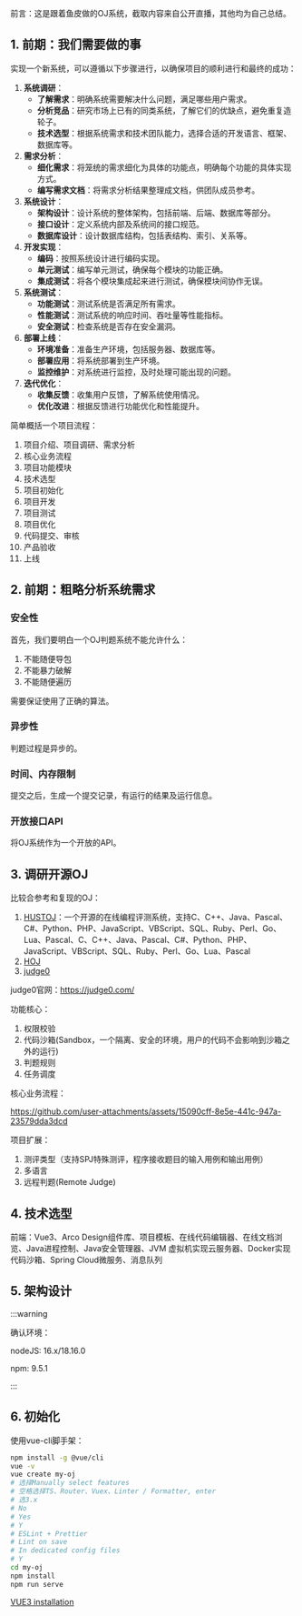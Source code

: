 
<WordCount>

前言：这是跟着鱼皮做的OJ系统，截取内容来自公开直播，其他均为自己总结。

## 1. 前期：我们需要做的事

实现一个新系统，可以遵循以下步骤进行，以确保项目的顺利进行和最终的成功：

1. **系统调研**：
   - **了解需求**：明确系统需要解决什么问题，满足哪些用户需求。
   - **分析竞品**：研究市场上已有的同类系统，了解它们的优缺点，避免重复造轮子。
   - **技术选型**：根据系统需求和技术团队能力，选择合适的开发语言、框架、数据库等。
2. **需求分析**：
   - **细化需求**：将笼统的需求细化为具体的功能点，明确每个功能的具体实现方式。
   - **编写需求文档**：将需求分析结果整理成文档，供团队成员参考。
3. **系统设计**：
   - **架构设计**：设计系统的整体架构，包括前端、后端、数据库等部分。
   - **接口设计**：定义系统内部及系统间的接口规范。
   - **数据库设计**：设计数据库结构，包括表结构、索引、关系等。
4. **开发实现**：
   - **编码**：按照系统设计进行编码实现。
   - **单元测试**：编写单元测试，确保每个模块的功能正确。
   - **集成测试**：将各个模块集成起来进行测试，确保模块间协作无误。
5. **系统测试**：
   - **功能测试**：测试系统是否满足所有需求。
   - **性能测试**：测试系统的响应时间、吞吐量等性能指标。
   - **安全测试**：检查系统是否存在安全漏洞。
6. **部署上线**：
   - **环境准备**：准备生产环境，包括服务器、数据库等。
   - **部署应用**：将系统部署到生产环境。
   - **监控维护**：对系统进行监控，及时处理可能出现的问题。
7. **迭代优化**：
   - **收集反馈**：收集用户反馈，了解系统使用情况。
   - **优化改进**：根据反馈进行功能优化和性能提升。

简单概括一个项目流程：

1. 项目介绍、项目调研、需求分析
2. 核心业务流程
3. 项目功能模块
4. 技术选型
5. 项目初始化
6. 项目开发
7. 项目测试
8. 项目优化
9. 代码提交、审核
10. 产品验收
11. 上线


## 2. 前期：粗略分析系统需求

### 安全性

首先，我们要明白一个OJ判题系统不能允许什么：

1. 不能随便导包
2. 不能暴力破解
3. 不能随便遍历

需要保证使用了正确的算法。

### 异步性

判题过程是异步的。

### 时间、内存限制

提交之后，生成一个提交记录，有运行的结果及运行信息。

### 开放接口API

将OJ系统作为一个开放的API。


## 3. 调研开源OJ

比较合参考和复现的OJ：

1. [HUSTOJ](https://github.com/zhblue/hustoj)：一个开源的在线编程评测系统，支持C、C++、Java、Pascal、C#、Python、PHP、JavaScript、VBScript、SQL、Ruby、Perl、Go、Lua、Pascal、C、C++、Java、Pascal、C#、Python、PHP、JavaScript、VBScript、SQL、Ruby、Perl、Go、Lua、Pascal
2. [HOJ](https://github.com/HimitZH/HOJ)
3. [judge0](https://github.com/judge0/judge0)

judge0官网：https://judge0.com/

功能核心：

1. 权限校验
2. 代码沙箱(Sandbox，一个隔离、安全的环境，用户的代码不会影响到沙箱之外的运行)
3. 判题规则
4. 任务调度

核心业务流程：

https://github.com/user-attachments/assets/15090cff-8e5e-441c-947a-23579dda3dcd

项目扩展：

1. 测评类型（支持SPJ特殊测评，程序接收题目的输入用例和输出用例）
2. 多语言
3. 远程判题(Remote Judge)

## 4. 技术选型

前端：Vue3、Arco Design组件库、项目模板、在线代码编辑器、在线文档浏览、Java进程控制、Java安全管理器、JVM
虚拟机实现云服务器、Docker实现代码沙箱、Spring Cloud微服务、消息队列

## 5. 架构设计



:::warning

确认环境：

nodeJS: 16.x/18.16.0

npm: 9.5.1

:::
## 6. 初始化

使用vue-cli脚手架：

```bash
npm install -g @vue/cli
vue -v
vue create my-oj
# 选择Manually select features
# 空格选择TS、Router、Vuex、Linter / Formatter, enter
# 选3.x
# No
# Yes
# Y
# ESLint + Prettier
# Lint on save
# In dedicated config files
# Y
cd my-oj
npm install
npm run serve
```

[VUE3 installation](https://cli.vuejs.org/zh/guide/installation.html)

</WordCount>